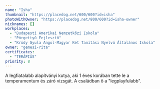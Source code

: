 ```yaml
---
name: "Isha"
thumbnail: "https://placedog.net/600/600?id=isha"
photoWithOwner: "https://placedog.net/800/600?id=isha-owner"
nicknames: []
workplaces:
  - "Budapesti Amerikai Nemzetközi Iskola"
  - "Pörgettyű Fejlesztő"
  - "Krúdy Gyula Angol-Magyar Két Tanítási Nyelvű Általános Iskola"
owner: "gemesi-rita"
certificates:
  - "TERÁPIÁS"
priority: 8
---
```


A legfiatalabb alapítványi kutya, aki 1 éves korában tette le a temperamentum és záró vizsgát. A családban ő a "legplayfulabb".
